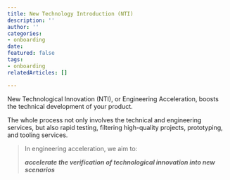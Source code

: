 ```yaml
---
title: New Technology Introduction (NTI)
description: ''
author: ''
categories:
- onboarding
date: 
featured: false
tags:
- onboarding
relatedArticles: []

---
```

New Technological Innovation (NTI), or Engineering Acceleration, boosts the technical development of your product.

The whole process not only involves the technical and engineering services, but also rapid testing, filtering high-quality projects, prototyping, and tooling services.

> In engineering acceleration, we aim to:
>
> **_accelerate the verification of technological innovation into new scenarios_**